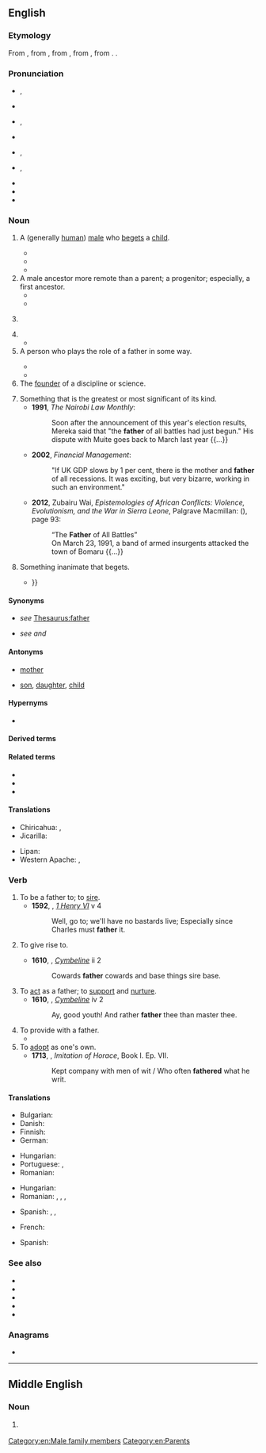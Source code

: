 {{also|Father}}
==English==
{{wikipedia|dab=father (disambiguation)|father}}

===Etymology===
{{root|en|ine-pro|*peh₂-}}
From {{inh|en|enm|fader}}, from {{inh|en|ang|fæder}}, from {{inh|en|gmw-pro|*fader}}, from {{inh|en|gem-pro|*fadēr}}, from {{inh|en|ine-pro|*ph₂tḗr}}. {{doublet|en|ayr|faeder|padre|pater|père}}.

===Pronunciation===
* {{a|RP}} {{enPR|fä'''th''ə(r)}}, {{IPA|en|/ˈfɑːðə(ɹ)/}}
* {{audio|en|LL-Q1860 (eng)-Back ache-father.wav|Audio (RP)}}
* {{a|GA}} {{enPR|fä'''th''ər}}, {{IPA|en|/ˈfɑðɚ/}}
* {{audio|en|En-us-father.ogg|Audio (GA)}}
* {{a|AusE}} {{enPR|fä'''th''ə}}, {{IPA|en|/ˈfaːðə/}}
* {{a|obsolete}} {{enPR|fă'''th''ər}}, {{IPA|en|/ˈfæðəɹ/}}
* {{homophones|en|farther|q1=in [[non-rhotic]] accents}}
* {{rhymes|en|ɑːðə(r)}}
* {{hyphenation|en|fa|ther}}

===Noun===
{{en-noun}}

# A (generally [[human]]) [[male]] who [[beget]]s a [[child]].
#: {{ux|en|My '''father''' was a strong influence on me.}}
#: {{ux|en|My friend Tony just became a '''father'''.}}
#* {{RQ:King James Version|Proverbs|10|1|nodot=yes|url=https://www.kingjamesbibleonline.org/1611_Proverbs-Chapter-10/|passage= The Pꝛouerbes of Solomon: A wiſe ſonne maketh a glad '''father''' : but a fooliſh sonne ''is'' the heauineſſe of his mother.}}
#* {{quote-book|en|1898|{{w|Winston Churchill (novelist)|Winston Churchill}}| {{w|The Celebrity}}| chapter=5| passage=When this conversation was repeated in detail within the hearing of the young woman in question, and undoubtedly for his benefit, Mr. Trevor threw shame to the winds and scandalized the Misses Brewster then and there by proclaiming his '''father''' to have been a country storekeeper.}}
#* {{quote-song|en|lyricist={{w|Cécile Corbel}}| composer={{w|Cécile Corbel}} and {{w|Simon Caby| lang=fr}}| format={{w|CD}}| publisher={{w|ヤマハミュージックコミュニケーションズ|Yamaha Music Communications|lang=ja}}| artist={{w|Cécile Corbel}}| | |My First Borrowing| date=Apr 7 2010| {{lang|ja|借りぐらし}} Kari-gurashi| trans-album=The Borrowers| |'''Father''', dear '''father'''<br>Will you be proud of me?<br>I wish I could be<br>Just like you.}}
# A male ancestor more remote than a parent; a progenitor; especially, a first ancestor.
#* {{RQ:King James Version|1 Kings|2|10|nodot=yes|url=https://www.kingjamesbibleonline.org/1611_1-Kings-Chapter-2/#10|passage= So Dauid ſlept with his '''fathers''', and was buried in the citie of Dauid.}}
#* {{RQ:King James Version|Romans|4|16|nodot=yes|url=https://www.kingjamesbibleonline.org/1611_Romans-Chapter-4/#16|passage=
Therefoꝛe ''it is'' of faith, that it might bee by grace; to the ende the pꝛomiſe might be ſure to all the ſeede, not to that onely which is of the Law, but to that alſo which is of the faith of Abꝛaham, who is the '''father''' of vs all,}}
# {{non-gloss definition|A term of respectful address for an elderly man.}}
#: {{ux|en|Come, '''father'''; you can sit here.}}
# {{non-gloss definition|A term of respectful address for a priest.}}
#* {{RQ:Shakespeare Measure|III|ii|passage=Bless you, good '''father''' friar!}}
# A person who plays the role of a father in some way.
#: {{ux|en|My brother was a '''father''' to me after my parents got divorced.}}
#: {{ux|en|The child is '''father''' to the man.}}
#* {{RQ:King James Version|Job|29|16|nodot=yes|url=https://www.kingjamesbibleonline.org/1611_Job-Chapter-29/#1616|passage=I was a '''father''' to the pooꝛe : and the cauſe which I knewe not, I ſearched out.}}
#* {{RQ:King James Version|Genesis|45|8|nodot=yes|url=https://www.kingjamesbibleonline.org/1611_Genesis-Chapter-45/#8|passage=So now it was not you ''that'' sent me hither, but God : and he hath made me a '''father''' to Pharaoh, and loꝛd of all his houſe, and a ruler thꝛoughout all the land of Egypt.}}
# The [[founder]] of a discipline or science.
#: {{ux|en|Albert Einstein is the '''father''' of modern physics.}}
# Something that is the greatest or most significant of its kind.
#* '''1991''', ''The Nairobi Law Monthly'':
#*: Soon after the announcement of this year&#39;s election results, Mereka said that &quot;the '''father''' of all battles had just begun.&quot; His dispute with Muite goes back to March last year {{...}}
#* '''2002''', ''Financial Management'':
#*: &quot;If UK GDP slows by 1 per cent, there is the mother and '''father''' of all recessions. It was exciting, but very bizarre, working in such an environment.&quot;
#* '''2012''', Zubairu Wai, ''Epistemologies of African Conflicts: Violence, Evolutionism, and the War in Sierra Leone'', Palgrave Macmillan: ({{ISBN|9781137280794}}), page 93:
#*: “The '''Father''' of All Battles”
#*: On March 23, 1991, a band of armed insurgents attacked the town of Bomaru {{...}}
# Something inanimate that begets.
#* {{quote-book|en|page=88|author={{w|Richard Lovelace}}|title= Amyntor's Grove, His Chloris, Arigo, and Gratiana. An Elogie.|year=1649|publisher= Thomas Harper|url= https://books.google.co.nz/books?id=LnlMAAAAcAAJ |passage= But may the Sun and gentle weather, / When you are both growne ripe together, / Load you with fruit, ſuch as your '''Father''' / From you with all the joyes doth gather : / And may you when one branch is dead / Graft ſuch another in it's ſtead,{{...}} }}

====Synonyms====
* {{sense|parent}} ''see'' [[Thesaurus:father]]
* {{sense|most significant thing}} ''see'' {{l|en|mother}} ''and'' {{l|en|granddaddy}}

====Antonyms====
* {{qualifier|with regards to gender}} [[mother]]
* {{qualifier|with regards to ancestry}} [[son]], [[daughter]], [[child]]

====Hypernyms====
* {{sense|a male parent}} {{l|en|parent}}

====Derived terms====
{{col4|en
|be gathered to one's fathers
|Father Christmas
|Father of Lies
|father of the House
|Father Time
|Father's Day
|fatherhood
|father-in-law
|fatherland
|fatherless
|fatherlike
|fatherliness
|fatherly
|father tongue
|forefather
|godfather
|God the Father
|grandfather
|great-grandfather
|Heavenly Father
|highfather
|how's your father
|like father, like son
|penny-father
|stepfather
}}

====Related terms====
* {{l|en|Father}}
* {{l|en|Jupiter}}
* {{l|en|paternal}}

====Translations====
{{trans-top|male parent}}
{{multitrans|data=
* Abaza: {{tt|abq|аба}}
* Abkhaz: {{tt|ab|аб}}
* Acholi: {{tt|ach|abaa}}
* Adyghe: {{tt|ady|ты}}
* Afar: {{tt|aa|abba}}
* Afrikaans:  {{q|formal}} {{tt+|af|vader}}, {{qualifier|informal}} {{tt+|af|pa}}
* Ainu: {{tt|ain|アチャ|tr=aca}}
* Akkadian: {{tt|akk|𒀜|tr=abu}}
* Albanian: {{tt+|sq|baba|m}}, {{tt+|sq|atë|m}}
* Aleut: {{tt|ale|adax}}
* American Sign Language: {{tt|ase|5@Forehead-ThumbBack Contact}}
* Amharic: {{tt|am|እባት|m}}
* Amis: {{tt|ami|ama^}}; {{tt|ami|wama}} {{q|Nataoran Amis}}
* Ammonite: {{tt|sem-amm|𐤀𐤁}}
* Amurdag: {{tt|amg|iraba}}
* Angloromani: {{tt|rme|dad}}, {{tt|rme|daddarus}}, {{tt|rme|daddi}}, {{tt|rme|daddus}}
* Apache:
*: Western Apache: {{tt|apw|tʼaah}}
* Arabic: {{tt+|ar|أَب|m}}, {{tt+|ar|وَالِد|m}}
* Aragonese: {{tt+|an|pai|m}}
* Aramaic:
*: Classical Syriac: {{tt|syc|ܐܒܐ|m|tr=ʾăḇā}}, {{tt|syc|ܝܠܘܕܐ|m|tr=yālōḏā}}, {{tt|syc|ܒܒܐ|m|tr=bābā}}
*: Jewish Aramaic: {{tt|arc|אַבָּא|m|tr=ʾabbā}}
* Armenian: {{tt+|hy|հայր}}, {{tt+|hy|պապա}} {{qualifier|informal}}
* Aromanian: {{tt|rup|tatã|m}}
* Assamese: {{tt|as|দেউতা}}, {{tt|as|পিতা}}, {{tt|as|বাপ}}, {{tt|as|আব্বা}}
* Asturian: {{tt+|ast|padre|m}}, {{tt+|ast|pá|m}}
* Atayal: {{tt|tay|yaba}}
* Avar: {{tt|av|эмен}}
* Avestan: {{tt|ae|𐬞𐬌𐬙𐬀𐬭}}
* Aymara: {{t-needed|ay}}
* Azerbaijani: {{tt+|az|ata}}, {{qualifier|dialect}} {{tt|az|dədə}}
* Baba Malay: {{tt|mbf|bapak}}
* Baluchi: {{tt|bal|پت|tr=pit}}, {{tt|bal|پس|tr=pis}}, {{tt|bal|ابا|tr=abbá}}
* Bashkir: {{tt|ba|атай}}
* Basque: {{tt+|eu|aita}}
* Bats: {{tt|bbl|დად}}
* Bavarian: {{tt|bar|vadda}}
* Beja: {{tt|bej|baab}}
* Belarusian: {{tt|be|ба́цька|m}}, {{tt|be|айце́ц|m}}, {{tt|be|та́та|m}} {{qualifier|colloquial}}
* Bengali: {{tt+|bn|আব্বা}}, {{tt+|bn|পিতা}}, {{tt+|bn|বাবা}}
* Bikol Central: {{tt+|bcl|ama}}
* Bourguignon: {{tt|roa-brg|peire|m}}, {{tt|roa-brg|poupa|m}} {{qualifier|informal}}, {{tt|roa-brg|'pa}} {{qualifier|informal}}
* Brahui: {{tt|brh|baawa}}
* Breton: {{tt+|br|tad|m}}, {{tt+|br|tadoù|p}}
* Bulgarian: {{tt+|bg|баща́|m}}, {{tt+|bg|та́тко|m}}, {{tt|bg|тати|m}}, {{tt+|bg|отец|m}}
* Bunun: {{tt|bnn|tama}}
* Burmese: {{tt+|my|အဖေ}}, {{tt+|my|အဖ}}, {{qualifier|formal}} {{tt+|my|ဖခင်}}
* Buryat: {{tt|bua|эсэгэ}}
* Caló: {{tt|rmq|dada|m}}
* Catalan: {{tt+|ca|pare|m}}
* Cebuano: {{tt|ceb|amahan}}
* Central Dusun: {{tt|dtp|tapa}}
* Central Huishui Hmong: {{tt|hmc|txiv}}
* Central Sierra Miwok: {{tt|csm|ʔypýˑ-}}
* Chakma: {{t-needed|ccp}}
* Chavacano: {{tt|cbk|tata}}
* Chechen: {{tt|ce|да}}
* Cherokee: {{tt|chr|ᎡᏙᏓ}}, {{tt|chr|ᎠᏓᏙᏓ}}
* Chichewa: {{tt|ny|bambo}}, {{tt|ny|tate}}
* Chinese:
*: Cantonese: {{tt|yue|父親}}, {{tt|yue|父亲|tr=fu6 can1}}, {{tt+|yue|爸爸|tr=baa1-4 baa1}} {{qualifier|colloquial}}, {{tt+|yue|老竇}}, {{tt+|yue|老窦}}, {{tt+|yue|老豆|tr=lou5 dau6}}
*: Dungan: {{tt|dng|фучин}}, {{tt|dng|дада}}, {{tt|dng|да}}, {{tt|dng|де}}, {{tt|dng|деде}}, {{tt|dng|лозы}} {{qualifier|colloquial}}, {{tt|dng|ада}}
*: Hakka: {{tt|hak|父親}}, {{tt|hak|父亲|tr=fu-chhîn}}, {{tt|hak|阿爸|tr=â-pâ}}
*: Mandarin: {{tt+|cmn|父親}}, {{tt+|cmn|父亲|tr=fùqīn}}, {{tt+|cmn|父|tr=fù}}, {{tt+|cmn|爸爸|tr=bàba}}, {{tt+|cmn|爹|tr=diē}} {{qualifier|colloquial}}, {{tt+|cmn|老子|tr=lǎozi}} {{qualifier|slang}}
*: Min Nan: {{tt+|nan|爹親}}, {{tt|nan|爹亲|tr=tia-chhin}}, {{tt|nan|娘爸}}/{{tt|nan|娘父|tr=niû-pē}}, {{tt|nan|父親}}, {{tt|nan|父亲|tr=hū-chhin}}, {{tt+|nan|阿爸|tr=a-pah / a-pa / a-pâ}}
*: Wu: {{tt|wuu|父親}}, {{tt|wuu|父亲|tr=vu qin}}, {{tt|wuu|爸爸|tr=pa pa}}
* Chinook Jargon: {{tt|chn|papa}}
* Chuukese: {{tt|chk|sam}}
* Chuvash: {{tt|cv|атте}}
* Comanche: {{tt|com|apʉ}}
* Coptic:
*: Bohairic: {{tt|cop|ⲓⲱⲧ|m}}, {{tt|cop|ⲡⲁⲧⲣⲟⲥ|m}}, {{tt|cop|ⲓⲟϯ|p}}
*: Sahidic: {{tt|cop|ⲉⲓⲱⲧ|m}}, {{tt|cop|ⲡⲁⲧⲣⲟⲥ|m}}, {{tt|cop|ⲉⲓⲟⲧⲉ|p}}
* Cornish: {{tt|kw|tas|m}}, {{tt|kw|sira|m}}
* Corsican: {{tt|co|babbu}}, {{tt|co|padre}}
* Crimean Tatar: {{tt|crh|baba}}
* Czech: {{tt+|cs|otec}}, {{tt+|cs|táta}}, {{tt+|cs|tatínek}}, {{tt+|cs|taťka}}, {{tt+|cs|fotr|m}} {{qualifier|pejorative}}
* Dalmatian: {{tt|dlm|tuota|m}}, {{tt|dlm|teta}}
* Danish: {{tt+|da|far|c}}, {{tt+|da|fader|c}}
* Darkinjung: {{tt|xda|biambai}}
* Dhivehi: {{tt|dv|ބައްޕަ}}
* Dutch: {{tt+|nl|vader|m}}, {{tt+|nl|papa}} {{qualifier|informal}}
* Eastern Mari: {{tt|chm|ача}}
* Eastern Mnong: {{tt|mng|bap}}
* Edomite: {{tt|xdm|𐤀𐤁}}
* Egyptian: {{t-egy|jt|m|h=i-t:f-A1}}
* Elfdalian: {{tt|ovd|faðer|m}}
* Erzya: {{tt|myv|тетя}}
* Eshtehardi: {{tt|esh|دادا|m|tr=dādā}}
* Esperanto: {{tt+|eo|patro}}
* Estonian: {{tt+|et|isa}}
* Etruscan: {{tt|ett|𐌀𐌐𐌀}}
* Evenki: {{tt|evn|ама}}
* Ewe: {{t-needed|ee}}
* Extremaduran: {{tt|ext|pairi}}
* Faroese: {{tt+|fo|faðir|m}}, {{tt+|fo|pápi|m}}, {{tt+|fo|babba|m}}
* Fijian: {{tt+|fj|tama}}
* Finnish: {{tt+|fi|isä}}
* French: {{tt+|fr|père|m}}, {{tt+|fr|papa}} {{qualifier|informal}}
* Friulian: {{tt|fur|pari|m}}
* Gagauz: {{tt|gag|boba}}, {{tt|gag|ata}}
* Galician: {{tt+|gl|pai|m}}, {{tt+|gl|padre|m}}
* Ge'ez: {{tt|gez|ኣብ}}
* Georgian: {{tt|ka|მამა}}
* German: {{tt+|de|Vater|m}}
*: Alemannic German: {{tt|gsw|Vatter|m}}
* Gondi: {{t-needed|gon}}
* Gooniyandi: {{tt|gni|ngaboo}}
* Gothic: {{tt|got|𐌰𐍄𐍄𐌰|m}}, {{tt|got|𐍆𐌰𐌳𐌰𐍂|m}}
* Greek: {{tt+|el|πατέρας|m}}
*: Ancient: {{tt|grc|πατήρ|m}}
* Greenlandic: {{tt|kl|ataata}}
* Guaraní: {{tt|gn|úva}}, {{tt+|gn|túva}}, {{tt|gn|ru}}, {{tt|gn|itúva}}, {{tt|gn|ru}}
* Gujarati: {{tt+|gu|પિતા|m}}
* Gunwinggu: {{tt|gup|ngabba}}
* Haitian Creole: {{tt|ht|papa}}
* Hausa: {{tt|ha|uba}}, {{tt|ha|baba}}
* Hawaiian: {{tt|haw|makua kāne}}
* Hebrew: {{tt+|he|אָב|m|tr=av}}
* Hindi: {{tt+|hi|पिता|m}}, {{tt+|hi|वालिद|m}}, {{tt+|hi|बाप|m}}, {{tt+|hi|पिदर|m}}
* Hittite: {{tt|hit|𒀜𒋫|tr=atta|c}}, {{tt|hit|𒀜𒋫𒀸|tr=attas}}
* Hungarian: {{tt+|hu|apa}}
* Hunsrik: {{tt|hrx|Fatter|m}}
* Iban: {{tt|iba|apai}}
* Icelandic: {{tt+|is|faðir|m}}, {{tt+|is|pabbi|m}} {{qualifier|colloquial}}
* Ido: {{tt+|io|patro}}
* Igbo: {{tt|ig|nna}}
* Ilocano: {{tt|ilo|ama}}
* Inari Sami: {{tt|smn|eeči}}
* Indonesian: {{tt+|id|bapa}}, {{tt+|id|bapak}}, {{tt+|id|ayah}}, {{tt+|id|ayahanda}}
* Ingush: {{tt|inh|да}}
* Interlingua: {{tt+|ia|patre}}
* Inuktitut: {{tt|iu|ᐊᑖᑕ}}
* Inupiaq: {{t|ik|aapa}}, {{t|ik|taata}}
* Irish: {{tt+|ga|athair|m}}
*: Old Irish: {{tt|sga|athair|m}}
* Italian: {{tt+|it|padre|m}}, {{tt+|it|babbo|m}}, {{tt+|it|papà|m}}
* Japanese: {{tt+|ja|お父さん|tr=おとうさん, otōsan}}, {{tt+|ja|父|tr=ちち, chichi}} {{qualifier|humble}}, {{tt+|ja|パパ|tr=papa}}
* Jarai: {{tt|jra|ama}}, {{tt|jra|ama}}
* Javanese: {{tt+|jv|bapak}}
* Jeju: {{tt|jje|아방|tr=abang}}
* Jersey Dutch: {{tt|gmw-jdt|vâder|m}}
* K'iche': {{tt|quc|qajaw}}
* Kabardian: {{tt|kbd|адэ}}
* Kalmyk: {{tt|xal|эцк}}
* Kamba: {{tt|kam|ethe}}
* Kannada: {{tt+|kn|ತಂದೆ}}, {{tt+|kn|ಅಪ್ಪ}}
* Kapampangan: {{tt|pam|tatang}}
* Karachay-Balkar: {{tt|krc|ата}}
* Karelian: {{tt|krl|ižä}}, {{tt|krl|tuatto}}
* Kashubian: {{tt|csb|òjc|m}}, {{tt+|csb|tatk|m}}
* Kavalan: {{tt|ckv|tama}}
* Kazakh: {{tt+|kk|ата}}, {{tt+|kk|әке}}, {{tt+|kk|көке}}
* Kemi Sami: {{tt|sjk|äätj}}
* Khmer: {{tt+|km|ឪពុក}}, {{tt+|km|ពុក}}, {{tt|km|ឳ}}
* Klamath-Modoc: {{tt|kla|ptisap}}
* Komi-Permyak: {{tt|koi|бать}}
* Korean: {{tt+|ko|아버지}}, {{tt+|ko|아빠}}, {{qualifier|honorific}} {{tt+|ko|아버님}}, {{tt+|ko|애비}} {{qualifier|humble}}
* Kristang: {{tt|mcm|pai}}
* Kumyk: {{tt|kum|ата}}
* Kurdish:
*: Central Kurdish: {{tt+|ckb|باوک}}, {{tt+|ckb|باو}}, {{tt+|ckb|باب}}
*: Northern Kurdish: {{tt+|kmr|bab|m}}, {{tt+|kmr|bav|m}}
* Kurukh: {{t-needed|kru}}
* Kyrgyz: {{tt+|ky|ата}}
* Laboya: {{tt|lmy|ama}}
* Ladin: {{t-needed|lld}}
* Lao: {{tt+|lo|ພໍ່}}
* Latgalian: {{tt|ltg|tāvs}}
* Latin: {{tt+|la|pater|m}}, {{tt|la|genitor|m}}, {{tt+|la|parens|m}}
* Latvian: {{tt+|lv|tēvs|m}}, {{tt|lv|tētis|m}} {{qualifier|dad}}, {{tt|lv|papucītis|m}} {{qualifier|sexual, sarcastic}}
* Laz: {{tt|lzz|მუმული}}
* Ligurian: {{t-needed|lij}}
* Lithuanian: {{tt+|lt|tėvas|m}}
* Livonian: {{tt|liv|izā}}, {{tt|liv|tōți}} {{qualifier|dad}}
* Lombard: {{t-needed|lmo}}
* Low German: {{tt+|nds-de|Vader}}, {{l|nds|vader}}
*: Dutch Low Saxon: {{tt|nds-nl|voa}} {{qualifier|Gronings}}, {{tt|nds-nl|pabbe}} {{qualifier|Gronings}}
* Luhya: {{tt|luy|papa}}
* Luo: {{tt|luo|baba}}
* Luxembourgish: {{tt|lb|Papp}}
* Lydian: {{tt|xld|𐤠𐤯𐤠}}
* Lü: {{tt|khb|ᦗᦸᧈ}}
* Macedonian: {{tt+|mk|та́тко|m}}
* Malagasy: {{tt+|mg|aba}}, {{tt+|mg|ada}}
* Malay: {{tt+|ms|bapa}}, {{tt+|ms|ayah}}, {{tt|ms|bapak}}, {{tt|ms|ayahanda}}, {{tt|ms|rama}}, {{tt+|ms|abah}}
* Malayalam: {{tt|ml|അച്ഛന്‍}}, {{tt+|ml|പിതാവ്}}
* Maltese: {{tt|mt|missier|m}}
{{trans-mid}}
* Manchu: {{tt|mnc|ᠠᠮᠠ}}
* Mansi: {{tt|mns|а̄сь}}
* Manx: {{tt|gv|ayr|m}}
* Maore Comorian: {{tt|swb|ɓaɓa|c5|c6}}
* Maori: {{tt|mi|matua taane}}, {{tt|mi|tāne}}
* Marathi: {{tt|mr|पिता|m}}
* Mazanderani: {{tt|mzn|پیه‌ر|tr=pier}}
* Mbabaram: {{tt|vmb|nganjan}}
* Middle Persian: {{tt|pal|pid}}
* Minaean: {{tt|inm|𐩱𐩨}}
* Mingrelian: {{tt|xmf|მუმა}}
* Mirandese: {{tt|mwl|pai}}
* Miyako: {{tt|mvi|アサ|tr=asa}}
* Moabite: {{tt|obm|𐤀𐤁}}
* Moksha: {{tt|mdf|аля}}
* Mongolian: {{tt+|mn|аав}} {{qualifier|informal}}, {{tt+|mn|эцэг}} {{qualifier|formal}}
* Muong: {{tt|mtq|pổ}}
* Mwani: {{tt|wmw|baba}}, {{tt|wmw|wawa}}
* Mycenaean Greek: {{tt|gmy|𐀞𐀳}}
* Mòcheno: {{tt|mhn|tata|m}}
* Nahuatl: {{tt+|nah|tahtli}}
* Nama: {{tt|naq|ǁgûb}}
* Navajo: {{tt|nv|azhéʼé|sc=Latn}}, {{tt|nv|ataaʼ|sc=Latn}}
* Neapolitan: {{tt|nap|pate}}
* Nepali: {{tt+|ne|बाबु|m}}, {{tt|ne|बुवा}}, {{tt+|ne|बा}}
* Nheengatu: {{tt|yrl|paia}}
* Nivkh: {{tt|niv|ытк}}, {{tt|niv|ытык}}, {{tt|niv|ытка}}, {{tt|niv|ытыка}}
* Norman: {{tt|nrf|père|m}} {{qualifier|continental Normandy}}, {{tt|nrf|pére|m}} {{qualifier|Guernsey}}, {{tt|nrf|péthe|m}} {{qualifier|Jersey}}
* North Frisian:
*: Föhr-Amrum: {{tt|frr|aatj|m}}
*: Hallig: {{tt|frr|baabe|m}}
*: Mooring: {{tt|frr|tääte|m}}
*: Sylt: {{tt|frr|Faađer|c}}
* Northern Ohlone: {{tt|cst|ká̄nak'ap̄a}}
* Northern Sami: {{tt|se|áhčči}}
* Norwegian: {{tt+|no|far}}, {{tt+|no|pappa}}, {{tt+|no|fader}}
* O'odham: {{tt|ood|o꞉g}}
* Occitan: {{tt+|oc|paire|m}}
* Ojibwe: {{q|my father}} {{tt|oj|imbaabaa}}, {{t|oj|indede}}
* Okinawan: {{t-needed|ryu}}
* Old Church Slavonic:
*: Cyrillic: {{tt|cu|отьць|m}}
*: Glagolitic: {{tt|cu|ⱁⱅⱐⱌⱐ|m}}
* Old East Slavic: {{tt|orv|отьць|m}}
* Old English: {{tt+|ang|fæder|m}}
* Old Persian: {{tt|peo|𐎱𐎡𐎫𐎠|ts=pitā}}
* Old Prussian: {{tt|prg|tāws|m}}, {{tt|prg|tāwas}} {{qualifier|regional}}
* Old Turkic: {{tt|otk|𐰴𐰭|ts=qaŋ}}, {{tt|otk|𐰯𐰀|ts=apa}}
* Oriya: {{tt+|or|ବାପା}}
* Oromo: {{t|om|abbaa}}
* Oscan: {{tt|osc|𐌐𐌀𐌕𐌝𐌓}}
* Ossetian: {{tt|os|фыд}}
* Ottoman Turkish: {{tt|ota|بابا|tr=bâbâ}}, {{tt|ota|اب|tr=eb}}, {{tt|ota|پدر|tr=peder}}, {{tt|ota|والد|tr=vâlid}}, {{tt|ota|اتا|tr=ata}}
* Pacoh: {{tt|pac|counh}}, {{tt|pac|a-ám}}
* Pali: {{tt|pi|janako|m}}
*: Devanagari: {{tt|pi|जनको|m|tr=janako}}
* Papiamentu: {{tt|pap|tata}}
* Pashto: {{tt+|ps|پلار|m|tr=plār}}
* Pennsylvania German: {{t|pdc|Vadder|m}}, {{t|pdc|Daadi|m}}
* Persian: {{tt+|fa|پدر|tr=pedar}}, {{tt+|fa|بابا|m|tr=bâbâ}}
* Phoenician: {{tt|phn|𐤀𐤁|m}}
* Phrygian: {{tt|xpg|πατερης}}
* Piedmontese: {{t-needed|pms}}
* Pirahã: {{tt|myp|baíxi}}
* Pite Sami: {{tt|sje|áhttje}}
* Pitjantjatjara: {{tt|pjt|mama}}, {{tt|pjt|punari}}
* Plains Apache: {{tt|apk|t’aah|tr=-[[t’á’]]}}
* Plautdietsch: {{tt+|pdt|Voda|m}}
* Polabian: {{tt|pox|aită|m}}
* Polish: {{tt+|pl|ojciec|m-pr}}, {{tt+|pl|tata|m-pr}} {{qualifier|familiar}}
* Portuguese: {{tt+|pt|pai|m}}
* Punjabi: {{tt|pa|ਪਿਓ|m}}, {{tt|pa|ਪਿਤਾ|m}}, {{tt|pa|ਬਾਪ|m}}
* Q'eqchi: {{tt|kek|yuwaʼ}}
* Quechua: {{tt|qu|tayta}}, {{tt|qu|tata}}
* Rade: {{tt|rad|ama}}
* Rajasthani: {{t-needed|raj}}
* Rohingya: {{tt|rhg|bab}}, {{tt|rhg|baf}}, {{tt|rhg|abba}}
* Romagnol: {{t-needed|rgn}}
* Romani: {{tt|rom|dad|m}}
*: Balkan Romani: {{tt|rmn|dad|m}} {{qualifier|Bugurdži|Crimea|Kosovo Arli|Macedonian Arli|Sofia Erli|Ursari}}, {{tt|rmn|dat|m}} {{qualifier|Sepečides|Sofia Erli}}
*: Baltic Romani: {{tt|rml|daad|m}} {{qualifier|Latvia}}, {{tt|rml|dad|m}} {{qualifier|Lithuania|North Russia}}
*: Carpathian Romani: {{tt|rmc|dad|m}} {{qualifier|Burgenland|East Slovakia|Gurvari|Hungarian Vend|Prekmurski|Romungro|Veršend}}
*: Kalo Finnish Romani: {{tt|rmf|daad|m}}
*: Sinte Romani: {{tt|rmo|dad|m}}
*: Vlax Romani: {{tt|rmy|dad|m}} {{qualifier|Banatiski Gurbet|Gurbet|Kalderaš|Lovara|Macedonian Džambazi|Sremski Gurbet}}
*: Welsh Romani: {{tt|rmw|dad|m}}
* Romanian: {{tt+|ro|tată|m}}
* Romansch: {{tt|rm|bap|m}}, {{tt|rm|bab|m}}
* Russian: {{tt+|ru|оте́ц|m}}, {{tt+|ru|па́па|m}} {{qualifier|colloquial}}, {{tt+|ru|ба́тя|m}} {{qualifier|colloquial}}, {{tt+|ru|ба́тюшка|m}}, {{tt+|ru|ба́тька|m}}, {{tt+|ru|папа́ша|m}} {{qualifier|may sound derogatory}}, {{tt+|ru|тя́тя|m}}
* Rusyn: {{tt|rue|ня́ньо|m}}, {{tt|rue|ня́нько|m}}, {{tt|rue|оте́ць|m}}
* Rwanda-Rundi: {{tt+|rw|so}}
* Saaroa: {{tt|sxr|ama'a}}
* Sabaean: {{tt|xsa|𐩱𐩨}}
* Saisiyat: {{tt|xsy|yaba'}}
* Samoan: {{tt+|sm|tama}}
* Sanskrit: {{tt+|sa|पितृ|m}}, {{tt|sa|पितर|m}}
* Sardinian: {{tt|sc|babbu|m}}
* Saterland Frisian: {{t|stq|Foar}}
* Scots: {{tt|sco|faither}}, {{tt|sco|fader}}
* Scottish Gaelic: {{tt+|gd|athair|m}}
* Serbo-Croatian:
*: Cyrillic: {{tt|sh|о̀тац|m}}
*: Roman: {{tt+|sh|òtac|m}}
* Shan: {{tt+|shn|ပေႃႈ}}
* Shona: {{tt|sn|baba}}
* Sicilian: {{tt+|scn|patri|m}}
* Sikkimese: {{t-needed|sip}}
* Silesian: {{tt|szl|uojćec|m}}
* Sindhi: {{tt|sd|پيء|tr=pīʾu}}, {{tt|sd|بابو|tr=bābō}}
* Sinhalese: {{tt+|si|තාත්තා}}
* Skolt Sami: {{tt|sms|eʹčč}}
* Slovak: {{qualifier|formal}} {{tt+|sk|otec}}, {{qualifier|diminutive}} {{tt+|sk|tato}}, {{qualifier|diminutive}} {{tt+|sk|tatko}}, {{qualifier|diminutive}} {{tt|sk|tatíčko}}, {{qualifier|pejorative}} {{tt|sk|foter}}
* Slovene: {{tt+|sl|oče|m}}, {{tt|sl|očka|m}}, {{qualifier|dialect}} {{tt+|sl|tata|m}}, {{qualifier|dialect}} {{tt+|sl|ata|m}}
* Somali: {{tt+|so|aabo}}, {{tt+|so|aabbe}}
* Sorbian:
*: Lower Sorbian: {{tt|dsb|nan|m}}
*: Upper Sorbian: {{tt|hsb|nan|m}}, {{tt|hsb|wótc|m}}
* Sotho: {{tt+|st|ntate}}
* South Picene: {{tt|spx|𐌐𐌀𐌕𐌄𐌓𐌄𐌝𐌇}}
* Spanish: {{tt+|es|padre|m}}
* Sudovian: {{tt|xsv|tāvas|m}}
* Sumerian: {{tt|sux|𒀀𒀀|tr=A.A}}, {{tt|sux|𒀁|tr=IDUM}}, {{tt|sux|𒀋|tr=ABBA2}}, {{tt|sux|𒀜𒁕|tr=AD.DA}}
* Sundanese: {{tt|su|rama}}
* Svan: {{tt|sva|მუ}}
* Swahili: {{tt+|sw|baba}}, {{tt+|sw|mzee}}
* Swedish: {{tt+|sv|fader}}, {{tt+|sv|far}}, {{tt+|sv|pappa}}
* Sylheti: {{tt|syl|ꠛꠣꠙ}}, {{tt|syl|ꠀꠛ꠆ꠛꠣ}}
* Tabasaran: {{tt|tab|адаш}}, {{tt|tab|аба}}
* Tagalog: {{tt+|tl|ama}}, {{tt+|tl|tatay}}
* Tajik: {{tt+|tg|падар}}, {{tt+|tg|бобо}}
* Talysh:
*: Asalemi: {{tt|tly|دده|tr=dada}}
* Tamil: {{tt+|ta|அப்பா}}, {{tt+|ta|தந்தை}}, {{tt+|ta|அத்தன்}}, {{tt+|ta|அப்பன்}}
* Taos: {{tt|twf|tǫ̏ména}}
* Taroko: {{tt|trv|tama}}
* Tatar: {{tt+|tt|ата}}, {{tt+|tt|әти}}, {{tt|tt|атай}}
* Telugu: {{tt+|te|నాన్న}}, {{tt+|te|తండ్రి}}
* Tetum: {{tt|tet|aman}}
* Thai: {{tt+|th|พ่อ}}, {{tt+|th|บิดา}}
* Thao: {{tt|ssf|ama}}
* Tibetan: {{tt|bo|པ་ཕ}}, {{tt|bo|ཕ་ལགས}} {{qualifier|honorific}}
* Tigre: {{tt|tig|አብ}}
* Tigrinya: {{tt+|ti|ኣቦ|m}}
* Tocharian A: {{tt|xto|pācar}}, {{tt|xto|āp}}
* Tocharian B: {{tt|txb|pācer}}, {{tt|txb|āppo}}
* Tok Pisin: {{tt|tpi|papa}}
* Traveller Norwegian: {{tt|rmg|dad}}
* Tsou: {{tt|tsu|amo}}
* Tupinambá: {{tt|tpn|uba}}
* Turkish: {{tt+|tr|baba}}, {{tt+|tr|ata}}
* Turkmen: {{tt|tk|kaka}}
* Tuvan: {{tt|tyv|ача}}, {{tt|tyv|ада}}
* Tày: {{tt|tyz|嗓}}, {{tt|tyz|嗚}}, {{tt|tyz|嗟}}
* Udmurt: {{tt|udm|атай}}, {{tt|udm|бубы}}, {{tt|udm|айы}}
* Ugaritic: {{tt|uga|𐎀𐎁}}
* Ukrainian: {{tt+|uk|ба́тько|m}}, {{tt+|uk|оте́ць|m}}, {{tt|uk|та́то|m}} {{qualifier|colloquial}}
* Urdu: {{tt+|ur|والد|m|tr=vālid}}, {{tt|ur|باپ|m|tr=bāp}}
* Uyghur: {{tt+|ug|دادا}}, {{tt+|ug|ئاتا}}
* Uzbek: {{tt+|uz|ota}}
* Venetian: {{tt+|vec|pare|m}}
* Veps: {{tt|vep|tat}}
* Vietnamese: {{qualifier|Southern Vietnam}} {{tt+|vi|ba}}, {{tt+|vi|cha}}, {{tt+|vi|tía}}, {{tt+|vi|thầy}}, {{tt+|vi|cậu}}, {{qualifier|Northern Vietnam}} {{tt+|vi|bố}}, {{tt+|vi|bác}}, {{tt+|vi|bọ}}, {{tt+|vi|áng}}
* Vilamovian: {{tt|wym|foter}}
* Volapük: {{tt+|vo|fat}}
* Votic: {{tt|vot|isä}}
* Võro: {{tt|vro|esä}}
* Walloon: {{tt+|wa|pere|m}}
* Wambaya: {{tt|wmb|irda}}
* Waneci: {{tt|wne|پيار|tr=piyār}}
* Welsh: {{tt+|cy|tad|m}}
* West Frisian: {{tt+|fy|heit}}, {{qualifier|archaic or phrasal}} {{tt|fy|faar}}
* Wiradhuri: {{tt|wrh|babiin}}
* Wolof: {{tt|wo|baay}}, {{tt|wo|pàppa}}
* Wutunhua: {{t|wuh|aba}}, {{t|wuh|ha}}
* Xhosa: {{tt|xh|ubawo}}, {{tt|xh|utata}}, {{tt|xh|uyise}}
* Yagara: {{tt|yxg|babun}}, {{tt|yxg|bing}}
* Yakut: {{tt|sah|аҕа}}
* Yami: {{tt|tao|ama}}
* Yiddish: {{tt|yi|פֿאָטער|m}}, {{tt|yi|טאַטע|m}}
* Yoruba: {{tt|yo|bàbá}}
* Yucatec Maya: {{tt|yua|taat}}
* Yup'ik: {{tt|esu|aata}}, {{tt|esu|ata}}
* Yuracare: {{tt|yuz|tata}}
* Yámana: {{tt|yag|imu}}
* Zazaki: {{tt+|zza|pi}}
* Zealandic: {{tt|zea|vaoder|m}}, {{tt|zea|vaer|m}}
* Zhuang: {{tt|za|baz}}, {{tt|za|baq}}, {{tt|za|boh}}, {{tt|za|box}}, {{tt|za|dax}}, {{tt|za|dez}}
* Zulu: {{qualifier|my}} {{tt+|zu|ubaba|c1a|c2a}}, {{qualifier|your}} {{tt|zu|uyihlo|c1a|c2a}}, {{qualifier|his/her}} {{tt|zu|uyise|c1a|c2a}}
* ǃXóõ: {{tt|nmn|a̰a}}
{{trans-bottom}}

{{trans-top|term of address for an elderly man}}
* Bulgarian: {{tt+|bg|татко}}
* Danish: {{tt+|da|fader|c}}
* Dutch: {{tt+|nl|vadertje|n}}
* German: {{tt|de|Väterchen|n}}
* Hungarian: {{tt+|hu|apó}}
* Ido: {{tt+|io|patro}}
* Indonesian: {{tt+|id|bung}}, {{tt+|id|bun}}
* Japanese: {{tt+|ja|おとうさん|tr=otōsan}}
* Latin: {{tt|la|atta|m}}
{{trans-mid}}
* Persian: {{tt+|fa|بابا|m|tr=bābā}}, {{tt+|fa|پدر|tr=pedar}}
* Portuguese: {{tt+|pt|senhor|m}}
* Romani: {{tt|rom|dad|m}}
* Russian: {{tt+|ru|оте́ц|m}}, {{tt+|ru|ба́тя|m}} {{qualifier|colloqial}}, {{tt+|ru|папа́ша|m}} {{qualifier|colloquial|pejorative}}
* Swahili: {{tt+|sw|baba}}
* Tagalog: {{tt+|tl|manong}}
* Tamil: {{tt+|ta|அய்யா}}
* Telugu: {{tt+|te|అయ్యా}}
{{trans-bottom}}

{{trans-top|term of address for a priest}}
* Arabic: {{tt|ar|بابا|m}}
* Armenian: {{tt|hy|տե՛ր հայր}}
* Chinese:
*: Cantonese: {{tt|yue|神父|tr=san4 fu6}}
*: Hakka: {{tt|hak|神父|tr=sṳ̀n-fu}}
*: Mandarin: {{tt+|cmn|神父|tr=shénfù}}
*: Min Nan: {{tt|nan|神父|tr=sîn-hū}}
* Galician: {{tt+|gl|padre|m}}
* Georgian: {{tt|ka|მამა}}, {{tt|ka|მამაო}}
* German: {{tt+|de|Vater|m}}, {{tt+|de|Pater|m}}, {{tt+|de|Pfarrer|m}}
* Hungarian: {{tt+|hu|atya}}
* Irish: {{tt+|ga|athair|f}}
{{trans-mid}}
* Kannada: {{tt+|kn|ಪಾದ್ರಿ}}
* Korean: {{t-needed|ko}}
* Norwegian:
*: Bokmål: {{tt+|nb|fader|m}}
*: Nynorsk: {{tt|nn|fader|m}}
* Polish: {{tt+|pl|ojciec|m}}
* Portuguese: {{tt+|pt|padre|m}}
* Punjabi: {{t|pa|پادرِی|m}}
* Romanian: {{tt+|ro|părinte|m}}
* Russian: {{tt+|ru|ба́тюшка|m}}
* Spanish: {{tt+|es|padre|m}}
* Tagalog: {{t-needed|tl}}
* Urdu: {{t|ur|پادری|m|tr=pādrī}}
* Welsh: {{tt+|cy|tad|m}}
}}<!-- close {{multitrans}} -->
{{trans-bottom}}

{{checktrans-top}}
* Chiricahua: {{t|apm|-taa}} {{q|Chiricahua}}, {{t|apm|-dádé}} {{q|Mescalero}}
* Jicarilla: {{t|apj|-ka’éé}}
{{trans-mid}}
* Lipan: {{t|apl|-dádí}}
* Western Apache: {{t|apw|-taa}}, {{t|apw|-taa’}}
{{trans-bottom}}

===Verb===
{{en-verb}}

# To be a father to; to [[sire]].
#* '''1592''', {{w|William Shakespeare}}, ''[[s:The_First_Part_of_King_Henry_the_Sixth|1 Henry VI]]'' v 4
#*: Well, go to; we'll have no bastards live; Especially since Charles must '''father''' it.
# {{lb|en|figuratively}} To give rise to.
#* '''1610''', {{w|William Shakespeare}}, ''[[s:The_Tragedy_of_Cymbeline|Cymbeline]]'' ii 2
#*: Cowards '''father''' cowards and base things sire base.
# To [[act]] as a father; to [[support]] and [[nurture]].
#* '''1610''', {{w|William Shakespeare}}, ''[[s:The_Tragedy_of_Cymbeline|Cymbeline]]'' iv 2
#*: Ay, good youth! And rather '''father''' thee than master thee.
# To provide with a father.
#* {{RQ:Shakespeare JC|II|i|passage=Think you I am no stronger than my sex, / Being so '''fathered''' and so husbanded?}}
# To [[adopt]] as one's own.
#* '''1713''', {{w|Jonathan Swift}}, ''Imitation of Horace'', Book I. Ep. VII.
#*: Kept company with men of wit / Who often '''fathered''' what he writ.

====Translations====
{{trans-top|to sire}}
* Bulgarian: {{t|bg|ставам баща}}
* Danish: {{t|da|avle}} {{qual|dated}}
* Finnish: {{t+|fi|siittää}} {{qualifier|to conceive}}
* German: {{t+|de|zeugen}}
{{trans-mid}}
* Hungarian: {{t+|hu|nemz}}
* Portuguese: {{t+|pt|gerar}}, {{t+|pt|procriar}}
* Romanian: {{t+|ro|procrea}}
{{trans-bottom}}

{{trans-top|to give rise to}}
* Hungarian: {{t+|hu|nemz}}
* Romanian: {{t+|ro|zămisli}}, {{t+|ro|crea}}, {{t|ro|da naștere}}, {{t+|ro|produce}}
{{trans-mid}}
* Spanish: {{t+|es|engendrar}}, {{t+|es|ocasionar}}, {{t+|es|producir}}
{{trans-bottom}}

{{trans-top|to act as a father}}
* French: {{t+|fr|paterner}}
{{trans-mid}}
* Spanish: {{t+|es|engendrar}}
{{trans-bottom}}

===See also===
* {{l|en|beget}}
* {{l|en|grandpa}}
* {{l|en|pater}}
* {{l|en|paternal}}
* {{l|en|sire}}

===Anagrams===
* {{anagrams|en|a=aefhrt|afther|fareth|hafter|trefah}}

[[Category:en:Male family members]]
[[Category:en:Parents]]

----

==Middle English==

===Noun===
{{head|enm|noun}}

# {{tlb|enm|Late ME}} {{alternative form of|enm|fader}}